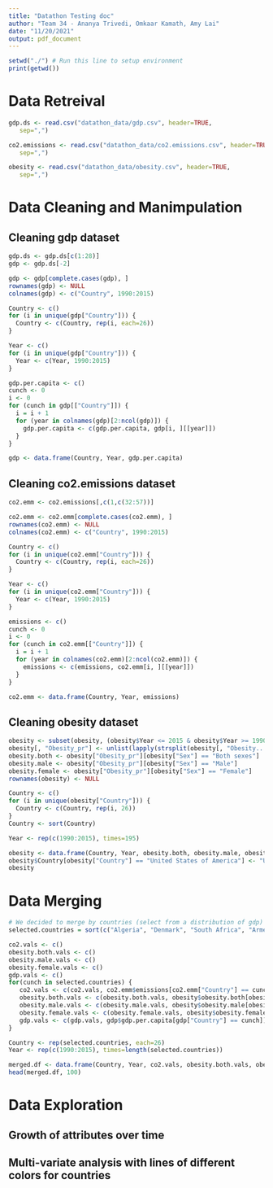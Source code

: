 ```yaml
---
title: "Datathon Testing doc"
author: "Team 34 - Ananya Trivedi, Omkaar Kamath, Amy Lai"
date: "11/20/2021"
output: pdf_document
---
```


```r
setwd("./") # Run this line to setup environment
print(getwd())
```

# Data Retreival
```r
gdp.ds <- read.csv("datathon_data/gdp.csv", header=TRUE,
   sep=",")

co2.emissions <- read.csv("datathon_data/co2.emissions.csv", header=TRUE,
   sep=",")

obesity <- read.csv("datathon_data/obesity.csv", header=TRUE,
   sep=",")
```

# Data Cleaning and Manimpulation
## Cleaning gdp dataset
```r
gdp.ds <- gdp.ds[c(1:28)]
gdp <- gdp.ds[-2]
```
```r
gdp <- gdp[complete.cases(gdp), ]
rownames(gdp) <- NULL
colnames(gdp) <- c("Country", 1990:2015)

Country <- c()
for (i in unique(gdp["Country"])) {
  Country <- c(Country, rep(i, each=26))
}

Year <- c()
for (i in unique(gdp["Country"])) {
  Year <- c(Year, 1990:2015)
}

gdp.per.capita <- c()
cunch <- 0
i <- 0
for (cunch in gdp[["Country"]]) {
  i = i + 1
  for (year in colnames(gdp)[2:ncol(gdp)]) {
    gdp.per.capita <- c(gdp.per.capita, gdp[i, ][[year]])
  }
}

gdp <- data.frame(Country, Year, gdp.per.capita)
```

## Cleaning co2.emissions dataset
```r
co2.emm <- co2.emissions[,c(1,c(32:57))]
```
```r
co2.emm <- co2.emm[complete.cases(co2.emm), ]
rownames(co2.emm) <- NULL
colnames(co2.emm) <- c("Country", 1990:2015)

Country <- c()
for (i in unique(co2.emm["Country"])) {
  Country <- c(Country, rep(i, each=26))
}

Year <- c()
for (i in unique(co2.emm["Country"])) {
  Year <- c(Year, 1990:2015)
}

emissions <- c()
cunch <- 0
i <- 0
for (cunch in co2.emm[["Country"]]) {
  i = i + 1
  for (year in colnames(co2.emm)[2:ncol(co2.emm)]) {
    emissions <- c(emissions, co2.emm[i, ][[year]])
  }
}

co2.emm <- data.frame(Country, Year, emissions)
```

## Cleaning obesity dataset
```r
obesity <- subset(obesity, (obesity$Year <= 2015 & obesity$Year >= 1990))
obesity[, "Obesity_pr"] <- unlist(lapply(strsplit(obesity[, "Obesity...."], " "), `[[`, 1))
obesity.both <- obesity["Obesity_pr"][obesity["Sex"] == "Both sexes"]
obesity.male <- obesity["Obesity_pr"][obesity["Sex"] == "Male"]
obesity.female <- obesity["Obesity_pr"][obesity["Sex"] == "Female"]
rownames(obesity) <- NULL

Country <- c()
for (i in unique(obesity["Country"])) {
  Country <- c(Country, rep(i, 26))
}
Country <- sort(Country)

Year <- rep(c(1990:2015), times=195)

obesity <- data.frame(Country, Year, obesity.both, obesity.male, obesity.female)
obesity$Country[obesity["Country"] == "United States of America"] <- "United States"
obesity
```

# Data Merging
```r
# We decided to merge by countries (select from a distribution of gdp)
selected.countries = sort(c("Algeria", "Denmark", "South Africa", "Armenia", "Portugal", "Brazil", "Mexico", "Albania", "India", "United States", "China", "Canada", "Bangladesh", "Australia", "Japan", "Indonesia", "France", "Italy", "Singapore", "Turkey"))

co2.vals <- c()
obesity.both.vals <- c()
obesity.male.vals <- c()
obesity.female.vals <- c()
gdp.vals <- c()
for(cunch in selected.countries) {
   co2.vals <- c(co2.vals, co2.emm$emissions[co2.emm["Country"] == cunch])
   obesity.both.vals <- c(obesity.both.vals, obesity$obesity.both[obesity["Country"] == cunch])
   obesity.male.vals <- c(obesity.male.vals, obesity$obesity.male[obesity["Country"] == cunch])
   obesity.female.vals <- c(obesity.female.vals, obesity$obesity.female[obesity["Country"] == cunch])
   gdp.vals <- c(gdp.vals, gdp$gdp.per.capita[gdp["Country"] == cunch])
}

Country <- rep(selected.countries, each=26)
Year <- rep(c(1990:2015), times=length(selected.countries))

merged.df <- data.frame(Country, Year, co2.vals, obesity.both.vals, obesity.male.vals, obesity.female.vals, gdp.vals)
head(merged.df, 100)
```

# Data Exploration
## Growth of attributes over time
## Multi-variate analysis with lines of different colors for countries 
